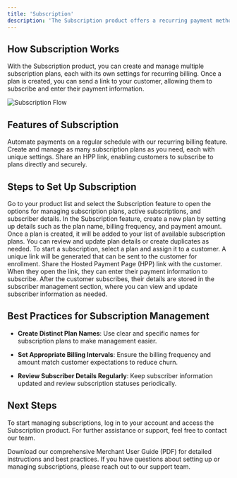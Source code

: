```yaml
---
title: 'Subscription'
description: 'The Subscription product offers a recurring payment method via the gateway. This feature allows you to create subscription plans, assign them to customers, and manage all subscriptions in one place. Customers can subscribe to your plans by following a Hosted Payment Page (HPP) link, making the process seamless and automated.'
---
```


## **How Subscription Works**

With the Subscription product, you can create and manage multiple subscription plans, each with its own settings for recurring billing. Once a plan is created, you can send a link to your customer, allowing them to subscribe and enter their payment information.

![Subscription Flow](/images/flows-subscription.svg)

## **Features of Subscription**

<CardGroup>
  <Card title="Recurring Billing" icon="calendar">
    Automate payments on a regular schedule with our recurring billing feature.
  </Card>

  <Card title="Flexible Plan Creation" icon="plus">
    Create and manage as many subscription plans as you need, each with unique settings.
  </Card>

  <Card title="Customer Self-Enrollment" icon="link">
    Share an HPP link, enabling customers to subscribe to plans directly and securely.
  </Card>
</CardGroup>

## **Steps to Set Up Subscription**

<Steps>
  <Step title="Accessing the Subscription Product">
    Go to your product list and select the Subscription feature to open the options for managing subscription plans, active subscriptions, and subscriber details.
  </Step>

  <Step title="Creating a Subscription Plan">
    In the Subscription feature, create a new plan by setting up details such as the plan name, billing frequency, and payment amount.
  </Step>

  <Step title="Managing Subscription Plans">
    Once a plan is created, it will be added to your list of available subscription plans. You can review and update plan details or create duplicates as needed.
  </Step>

  <Step title="Starting a New Subscription">
    To start a subscription, select a plan and assign it to a customer. A unique link will be generated that can be sent to the customer for enrollment.
  </Step>

  <Step title="Sending Subscription Link">
    Share the Hosted Payment Page (HPP) link with the customer. When they open the link, they can enter their payment information to subscribe.
  </Step>

  <Step title="Managing Subscriber Information">
    After the customer subscribes, their details are stored in the subscriber management section, where you can view and update subscriber information as needed.
  </Step>
</Steps>

## **Best Practices for Subscription Management**

* **Create Distinct Plan Names**: Use clear and specific names for subscription plans to make management easier.

* **Set Appropriate Billing Intervals**: Ensure the billing frequency and amount match customer expectations to reduce churn.

* **Review Subscriber Details Regularly**: Keep subscriber information updated and review subscription statuses periodically.

## **Next Steps**

To start managing subscriptions, log in to your account and access the Subscription product. For further assistance or support, feel free to contact our team.

<Card title="Download Merchant User Guide" icon="file-pdf" href="/static/downloads/PO-MerchantUserGuide-EN.pdf">
  Download our comprehensive Merchant User Guide (PDF) for detailed instructions and best practices.
</Card>

<Card title="Need Assistance?" icon="life-ring" href="/support/contact">
  If you have questions about setting up or managing subscriptions, please reach out to our support team.
</Card>